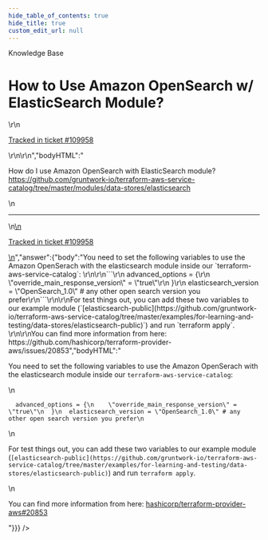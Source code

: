 ```yaml
---
hide_table_of_contents: true
hide_title: true
custom_edit_url: null
---
```



<head>
  <link rel="canonical" href="https://github.com/gruntwork-io/knowledge-base/discussions/676" />
</head>

<CenterLayout>
<span className="searchCategory">Knowledge Base</span>
<h1>How to Use Amazon OpenSearch w/ ElasticSearch Module?</h1>
<GitHub discussion={{"id":"D_kwDOF8slf84AS1jj","number":676,"author":{"login":"james03160927"},"title":"How to Use Amazon OpenSearch w/ ElasticSearch Module?","body":"\r\nHow do I use Amazon OpenSearch with ElasticSearch module? https://github.com/gruntwork-io/terraform-aws-service-catalog/tree/master/modules/data-stores/elasticsearch\r\n\r\n---\r\n\r\n<ins datetime=\"2023-03-07T15:21:43Z\">\r\n  <p><a href=\"https://support.gruntwork.io/hc/requests/109958\">Tracked in ticket #109958</a></p>\r\n</ins>\r\n","bodyHTML":"<p dir=\"auto\">How do I use Amazon OpenSearch with ElasticSearch module? <a href=\"https://github.com/gruntwork-io/terraform-aws-service-catalog/tree/master/modules/data-stores/elasticsearch\">https://github.com/gruntwork-io/terraform-aws-service-catalog/tree/master/modules/data-stores/elasticsearch</a></p>\n<hr>\n<ins datetime=\"2023-03-07T15:21:43Z\">\n  <p dir=\"auto\"><a href=\"https://support.gruntwork.io/hc/requests/109958\" rel=\"nofollow\">Tracked in ticket #109958</a></p>\n</ins>","answer":{"body":"You need to set the following variables to use the Amazon OpenSerach with the elasticsearch module inside our `terraform-aws-service-catalog`: \r\n\r\n```\r\n  advanced_options = {\r\n    \"override_main_response_version\" = \"true\"\r\n  }\r\n  elasticsearch_version = \"OpenSearch_1.0\" # any other open search version you prefer\r\n```\r\n\r\nFor test things out, you can add these two variables to our example module (`[elasticsearch-public](https://github.com/gruntwork-io/terraform-aws-service-catalog/tree/master/examples/for-learning-and-testing/data-stores/elasticsearch-public)`) and run `terraform apply`. \r\n\r\nYou can find more information from here: https://github.com/hashicorp/terraform-provider-aws/issues/20853","bodyHTML":"<p dir=\"auto\">You need to set the following variables to use the Amazon OpenSerach with the elasticsearch module inside our <code class=\"notranslate\">terraform-aws-service-catalog</code>:</p>\n<div class=\"snippet-clipboard-content notranslate position-relative overflow-auto\" data-snippet-clipboard-copy-content=\"  advanced_options = {\n    &quot;override_main_response_version&quot; = &quot;true&quot;\n  }\n  elasticsearch_version = &quot;OpenSearch_1.0&quot; # any other open search version you prefer\"><pre class=\"notranslate\"><code class=\"notranslate\">  advanced_options = {\n    \"override_main_response_version\" = \"true\"\n  }\n  elasticsearch_version = \"OpenSearch_1.0\" # any other open search version you prefer\n</code></pre></div>\n<p dir=\"auto\">For test things out, you can add these two variables to our example module (<code class=\"notranslate\">[elasticsearch-public](https://github.com/gruntwork-io/terraform-aws-service-catalog/tree/master/examples/for-learning-and-testing/data-stores/elasticsearch-public)</code>) and run <code class=\"notranslate\">terraform apply</code>.</p>\n<p dir=\"auto\">You can find more information from here: <a class=\"issue-link js-issue-link\" data-error-text=\"Failed to load title\" data-id=\"992296454\" data-permission-text=\"Title is private\" data-url=\"https://github.com/hashicorp/terraform-provider-aws/issues/20853\" data-hovercard-type=\"issue\" data-hovercard-url=\"/hashicorp/terraform-provider-aws/issues/20853/hovercard\" href=\"https://github.com/hashicorp/terraform-provider-aws/issues/20853\">hashicorp/terraform-provider-aws#20853</a></p>"}}} />

</CenterLayout>
  

<!-- ##DOCS-SOURCER-START
{
  "sourcePlugin": "github-discussions",
  "hash": "020e6f77652199a0322de56f5abb8275"
}
##DOCS-SOURCER-END -->

